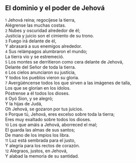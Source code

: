 == El dominio y el poder de Jehová ==

{{anchor|1}} <small>1</small> Jehová reina; regocíjese la tierra,<br>
Alégrense las muchas costas.<br>
{{anchor|2}} <small>2</small> Nubes y oscuridad alrededor de él;<br>
Justicia y juicio son el cimiento de su trono.<br>
{{anchor|3}} <small>3</small> Fuego irá delante de él,<br>
Y abrasará a sus enemigos alrededor.<br>
{{anchor|4}} <small>4</small> Sus relámpagos alumbraron el mundo;<br>
La tierra vio y se estremeció.<br>
{{anchor|5}} <small>5</small> Los montes se derritieron como cera delante de Jehová,<br>
Delante del Señor de toda la tierra.<br>
{{anchor|6}} <small>6</small> Los cielos anunciaron su justicia,<br>
Y todos los pueblos vieron su gloria.<br>
{{anchor|7}} <small>7</small> Avergüéncense todos los que sirven a las imágenes de talla,<br>
Los que se glorían en los ídolos.<br>
Póstrense a él todos los dioses.<br>
{{anchor|8}} <small>8</small> Oyó Sion, y se alegró;<br>
Y la hijas de Judá,<br>
Oh Jehová, se gozaron por tus juicios.<br>
{{anchor|9}} <small>9</small> Porque tú, Jehová, eres excelso sobre toda la tierra;<br>
Eres muy exaltado sobre todos los dioses.<br>
{{anchor|10}} <small>10</small> Los que amáis a Jehová, aborreced el mal;<br>
El guarda las almas de sus santos;<br>
De mano de los impíos los libra.<br>
{{anchor|11}} <small>11</small> Luz está sembrada para el justo,<br>
Y alegría para los rectos de corazón.<br>
{{anchor|12}} <small>12</small> Alegraos, justos, en Jehová,<br>
Y alabad la memoria de su santidad.<br>
